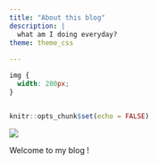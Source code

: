 ```yaml
---
title: "About this blog"
description: |
  what am I doing everyday?
theme: theme_css
  
---
```


```css
img {
  width: 200px;
}



```



```r
knitr::opts_chunk$set(echo = FALSE)
```


![](https://c.tenor.com/nlGcQWb4MisAAAAM/piske-usagi.gif)


Welcome to my blog !